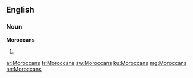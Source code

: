 ==English==

===Noun===
'''Moroccans'''

# {{plural of|Moroccan}}

[[ar:Moroccans]]
[[fr:Moroccans]]
[[sw:Moroccans]]
[[ku:Moroccans]]
[[mg:Moroccans]]
[[nn:Moroccans]]